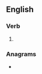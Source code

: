 ==English==

===Verb===
{{en-verb|empathis}}

# {{standard spelling of|from=non-Oxford British spelling|empathize|lang=en}}

===Anagrams===
* {{anagrams|en|a=aeehimpst|empathies}}